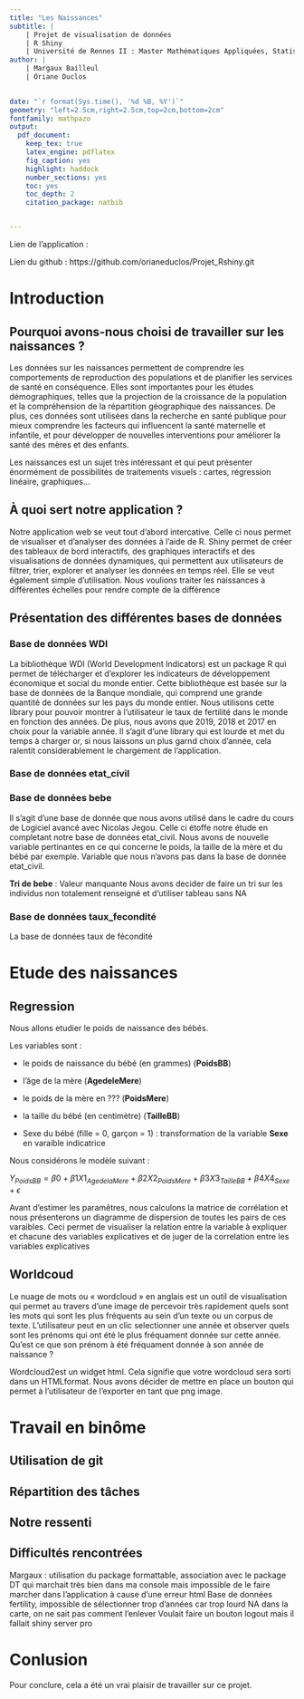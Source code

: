 ```yaml
---
title: "Les Naissances"
subtitle: | 
    | Projet de visualisation de données
    | R Shiny
    | Université de Rennes II : Master Mathématiques Appliquées, Statistiques 
author: | 
    | Margaux Bailleul
    | Oriane Duclos
    

date: "`r format(Sys.time(), '%d %B, %Y')`"
geometry: "left=2.5cm,right=2.5cm,top=2cm,bottom=2cm"
fontfamily: mathpazo
output:
  pdf_document:
    keep_tex: true
    latex_engine: pdflatex
    fig_caption: yes
    highlight: haddock
    number_sections: yes
    toc: yes
    toc_depth: 2
    citation_package: natbib


---
```


Lien de l'application : 

Lien du github : https://github.com/orianeduclos/Projet_Rshiny.git

# Introduction 

## Pourquoi avons-nous choisi de travailler sur les naissances ? 

Les données sur les naissances permettent de comprendre les comportements de reproduction des populations et de planifier les services de santé en conséquence. Elles sont importantes pour les études démographiques, telles que la projection de la croissance de la population et la compréhension de la répartition géographique des naissances. De plus, ces données sont utilisées dans la recherche en santé publique pour mieux comprendre les facteurs qui influencent la santé maternelle et infantile, et pour développer de nouvelles interventions pour améliorer la santé des mères et des enfants.

Les naissances est un sujet très intéressant et qui peut présenter énormément de possibilités de traitements visuels : cartes, régression linéaire, graphiques...


## À quoi sert notre application ? 

Notre application web se veut tout d'abord intercative. Celle ci nous permet de visualiser et d'analyser des données à l'aide de R. Shiny permet de créer des tableaux de bord interactifs, des graphiques interactifs et des visualisations de données dynamiques, qui permettent aux utilisateurs de filtrer, trier, explorer et analyser les données en temps réel. Elle se veut également simple d'utilisation.
Nous voulions traiter les naissances à différentes échelles pour rendre compte de la différence 


## Présentation des différentes bases de données

### Base de données WDI

La bibliothèque WDI (World Development Indicators) est un package R qui permet de télécharger et d'explorer les indicateurs de développement économique et social du monde entier. Cette bibliothèque est basée sur la base de données de la Banque mondiale, qui comprend une grande quantité de données sur les pays du monde entier. Nous utilisons cette library pour pouvoir montrer à l'utilisateur le taux de fertilité dans le monde en fonction des années. De plus, nous avons que 2019, 2018 et 2017 en choix pour la variable année. Il s'agit d'une library qui est lourde et met du temps à charger or, si nous laissons un plus garnd choix d'année, cela ralentit considerablement le chargement de l'application. 


### Base de données etat_civil

### Base de données bebe 

Il s'agit d'une base de donnée que nous avons utilisé dans le cadre du cours de Logiciel avancé avec Nicolas Jegou. Celle ci étoffe notre étude en completant notre base de données etat_civil. Nous avons de nouvelle variable pertinantes en ce qui concerne le poids, la taille de la mère et du bébé par exemple. Variable que nous n'avons pas dans la base de donnée etat_civil. 

**Tri de bebe** : Valeur manquante 
Nous avons decider de faire un tri sur les individus non totalement renseigné et d'utiliser tableau sans NA

### Base de données taux_fecondité

La base de données taux de fécondité 

# Etude des naissances

## Regression 

Nous allons etudier le poids de naissance des bébés. 

Les variables sont :  

* le poids de naissance du bébé (en grammes) (**PoidsBB**)

* l'âge de la mère (**AgedeleMere**)

* le poids de la mère en ??? (**PoidsMere**)

* la taille du bébé (en centimètre) (**TailleBB**)

* Sexe du bébé (fille = 0, garçon = 1) : transformation de la variable **Sexe** en varaible indicatrice 

Nous considérons le modèle suivant : 

$Y_{PoidsBB} = \beta0 + \beta1 X1_{AgedelaMere} + \beta2 X2_{PoidsMere} + \beta3X3_{TailleBB} + \beta4X4_{Sexe} + \epsilon$ 

Avant d'estimer les paramêtres, nous calculons la matrice de corrélation et nous présenterons un diagramme de dispersion de toutes les pairs de ces varaibles. Ceci permet de visualiser la relation entre la variable à expliquer et chacune des variables explicatives et de juger de la correlation entre les variables explicatives 

## Worldcoud

Le nuage de mots ou « wordcloud » en anglais est un outil de visualisation qui permet au travers d’une image de percevoir très rapidement quels sont les mots qui sont les plus fréquents au sein d’un texte ou un corpus de texte. L'utilisateur peut en un clic selectionner une année et observer quels sont les prénoms qui ont été le plus fréquament donnée sur cette année. Qu'est ce que son prénom à été fréquament donnée à son année de naissance ? 

Wordcloud2est un widget html. Cela signifie que votre wordcloud sera sorti dans un HTMLformat.
Nous avons décider de mettre en place un bouton qui permet à l'utilisateur de l'exporter en tant que png image. 


# Travail en binôme 

## Utilisation de git 

## Répartition des tâches

## Notre ressenti

## Difficultés rencontrées

Margaux : utilisation du package formattable, association avec le package DT qui marchait très bien dans ma console mais impossible de le faire marcher dans l'application à cause d'une erreur html
Base de données fertility, impossible de sélectionner trop d'années car trop lourd 
NA dans la carte, on ne sait pas comment l'enlever 
Voulait faire un bouton logout mais il fallait shiny server pro 

# Conlusion 

Pour conclure, cela a été un vrai plaisir de travailler sur ce projet. 

